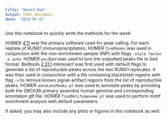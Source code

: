 ```yaml
---
title: "Week3.Rmd"
output: html_document
date: '2024-03-01'
---
```


Use this notebook to quickly write the methods for the week:

HOMER [4.11](http://homer.ucsd.edu/homer/) was the primary software used for peak calling.
For each repliate of RUNX1 immunoprecipitation, HOMER `findPeaks` was used in conjunction with the non-enrichment sample (INP) with flags `-style factor -o auto`.
HOMER `pos2bed` was used to turn the outputted peaks file to bed format.
Bedtools [2.31.1](https://bedtools.readthedocs.io/en/latest/) interesect was first used with default flags to generate a list of reproducible peaks across the two RUNX1 replicates.
It was then used in conjunction with a file containing blacklisted regions with flag `-v` to remove known signal-artifact regions from the list of reproducible peaks.
HOMER `annotatePeaks.pl` was used to annotate peaks by providing both the GRCh38 primary assembly human genome and corresponding annotation gtf file.
HOMER `findMotifsGenome.pl` was used to perform motif enrichment analysis with default parameters.




If asked, you may also include any plots or figures in this notebook as well:

